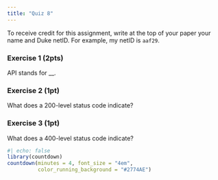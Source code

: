 ```yaml
---
title: "Quiz 8"
---
```


To receive credit for this assignment, write at the top of your paper your name and Duke netID. For example, my netID is `aaf29`.

### Exercise 1 (2pts)

API stands for __.

### Exercise 2 (1pt)

What does a 200-level status code indicate?

### Exercise 3 (1pt)

What does a 400-level status code indicate?


```r
#| echo: false
library(countdown)
countdown(minutes = 4, font_size = "4em",
          color_running_background = "#2774AE")
```
